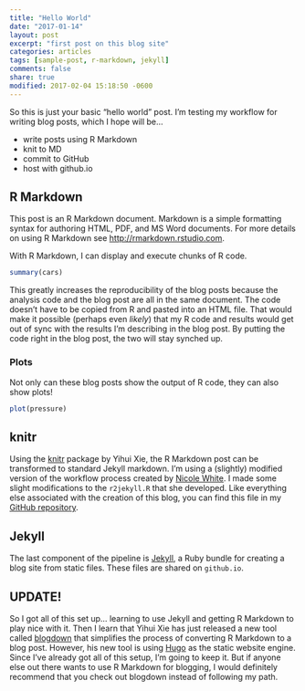 ```yaml
---
title: "Hello World"
date: "2017-01-14"
layout: post
excerpt: "first post on this blog site"
categories: articles
tags: [sample-post, r-markdown, jekyll]
comments: false
share: true
modified: 2017-02-04 15:18:50 -0600
---
```


So this is just your basic "hello world" post.  I'm testing my workflow for writing blog posts, which I hope will be...

* write posts using R Markdown
* knit to MD
* commit to GitHub
* host with github.io

## R Markdown

This post is an R Markdown document. Markdown is a simple formatting syntax for authoring HTML, PDF, and MS Word documents.
For more details on using R Markdown see <http://rmarkdown.rstudio.com>.

With R Markdown, I can display and execute chunks of R code.

```r
summary(cars)
```

This greatly increases the reproducibility of the blog posts because the analysis code and the blog post are all in the same document.
The code doesn't have to be copied from R and pasted into an HTML file.  That would make it possible (perhaps even *likely*) that my
R code and results would get out of sync with the results I'm describing in the blog post.  By putting the code right in the blog post,
the two will stay synched up.

### Plots

Not only can these blog posts show the output of R code, they can also show plots!

```r
plot(pressure)
```

## knitr

Using the [knitr](https://yihui.name/knitr/) package by Yihui Xie, the R Markdown post can be transformed to standard Jekyll markdown.
I'm using a (slightly) modified version of the workflow process created by [Nicole White](https://nicolewhite.github.io/2015/02/07/r-blogging-with-rmarkdown-knitr-jekyll.html).
I made some slight modifications to the `r2jekyll.R` that she developed.  Like everything else associated with the creation of this blog,
you can find this file in my [GitHub repository](https://github.com/AnalyticJeremy/blog).

## Jekyll
The last component of the pipeline is [Jekyll](https://jekyllrb.com/), a Ruby bundle for creating a blog site from static files.  These
files are shared on `github.io`.

## UPDATE!
So I got all of this set up... learning to use Jekyll and getting R Markdown to play nice with it.  Then I learn that Yihui Xie has
just released a new tool called [blogdown](https://github.com/rstudio/blogdown) that simplifies the process of converting R Markdown to
a blog post.  However, his new tool is using [Hugo](https://gohugo.io/) as the static website engine.  Since I've already got all of this
setup, I'm going to keep it.  But if anyone else out there wants to use R Markdown for blogging, I would definitely recommend that you
check out blogdown instead of following my path.